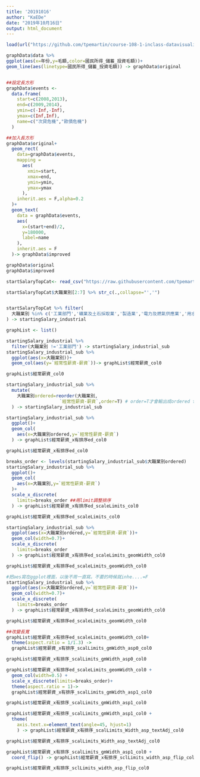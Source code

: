 ```yaml
---
title: '20191016'
author: "KaEDe"
date: "2019年10月16日"
output: html_document
---
```



```r
load(url("https://github.com/tpemartin/course-108-1-inclass-datavisualization/blob/master/%E4%BD%9C%E5%93%81%E5%B1%95%E7%A4%BA/homework2/graphData_homework2_005.Rda?raw=true"))
```



```r
graphData$data %>%
ggplot(aes(x=年份,y=毛額,color=國民所得_儲蓄_投資毛額))+
geom_line(aes(linetype=國民所得_儲蓄_投資毛額)) -> graphData$original


##設定長方形
graphData$events <- 
  data.frame(
    start=c(2008,2013),
    end=c(2009,2014),
    ymin=c(-Inf,-Inf),
    ymax=c(Inf,Inf),
    name=c("次貸危機","歐債危機")
  )

##加入長方形
graphData$original+
  geom_rect(
    data=graphData$events,
    mapping = 
      aes(
        xmin=start,
        xmax=end,
        ymin=ymin,
        ymax=ymax
      ),
    inherit.aes = F,alpha=0.2
  )+
  geom_text(
    data = graphData$events,
    aes(
      x=(start+end)/2,
      y=180000,
      label=name
    ),
    inherit.aes = F
  )-> graphData$improved

```

```r
graphData$original
graphData$improved
```


```r
startSalaryTopCat<- read_csv("https://raw.githubusercontent.com/tpemartin/github-data/master/startSalaryTopCat.csv")

startSalaryTopCat$大職業別[2:7] %>% str_c(.,collapse="','")


startSalaryTopCat %>% filter(
  大職業別 %in% c('工業部門','礦業及土石採取業','製造業','電力及燃氣供應業','用水供應及污染整治業','營造業')
) -> startingSalary_industrial

graphList <- list()

startingSalary_industrial %>%
  filter(大職業別 !='工業部門') -> startingSalary_industrial_sub
startingSalary_industrial_sub %>%  
  ggplot(aes(x=大職業別))+
  geom_col(aes(y=`經常性薪資-薪資`))-> graphList$經常薪資_col0

graphList$經常薪資_col0
```

```r
startingSalary_industrial_sub %>%
  mutate(
    大職業別ordered=reorder(大職業別,
                    `經常性薪資-薪資`,order=T) # order=T才會輸出成ordered factor
  ) -> startingSalary_industrial_sub

startingSalary_industrial_sub %>%
  ggplot()+
  geom_col(
    aes(x=大職業別ordered,y=`經常性薪資-薪資`)
  ) -> graphList$經常薪資_x有排序ed_col0

graphList$經常薪資_x有排序ed_col0
```

```r
breaks_order <- levels(startingSalary_industrial_sub$大職業別ordered)
startingSalary_industrial_sub %>%
  ggplot()+
  geom_col(
    aes(x=大職業別,y=`經常性薪資-薪資`)
  )+
  scale_x_discrete(
    limits=breaks_order ##用limit調整排序
  ) -> graphList$經常薪資_x有排序ed_scaleLimits_col0

graphList$經常薪資_x有排序ed_scaleLimits_col0
```


```r
startingSalary_industrial_sub %>%  
  ggplot(aes(x=大職業別ordered,y=`經常性薪資-薪資`))+
  geom_col(width=0.7)+
  scale_x_discrete(
    limits=breaks_order
  ) -> graphList$經常薪資_x有排序ed_scaleLimits_geomWidth_col0

graphList$經常薪資_x有排序ed_scaleLimits_geomWidth_col0
```

```r
#把aes寫在ggplot裡面，以後不用一直寫。不要的時候就inhe....=F
startingSalary_industrial_sub %>%  
  ggplot(aes(x=大職業別ordered,y=`經常性薪資-薪資`))+
  geom_col(width=0.7)+
  scale_x_discrete(
    limits=breaks_order
  ) -> graphList$經常薪資_x有排序ed_scaleLimits_geomWidth_col0

graphList$經常薪資_x有排序ed_scaleLimits_geomWidth_col0
```

```r
##改變長寬
graphList$經常薪資_x有排序ed_scaleLimits_geomWidth_col0+
  theme(aspect.ratio = 1/1.3) -> 
  graphList$經常薪資_x有排序_scalLimits_gmWidth_asp0_col0

graphList$經常薪資_x有排序_scalLimits_gmWidth_asp0_col0
```

```r
graphList$經常薪資_x有排序ed_scaleLimits_geomWidth_col0 +
  geom_col(width=0.5) +
  scale_x_discrete(limits=breaks_order)+
  theme(aspect.ratio = 1)-> 
  graphList$經常薪資_x有排序_scalLimits_gmWidth_asp1_col0  

graphList$經常薪資_x有排序_scalLimits_gmWidth_asp1_col0
```

```r
graphList$經常薪資_x有排序_scalLimits_gmWidth_asp1_col0 +
  theme(
    axis.text.x=element_text(angle=45, hjust=1)
    ) -> graphList$經常薪資_x有排序_scalLimits_Width_asp_textAdj_col0

graphList$經常薪資_x有排序_scalLimits_Width_asp_textAdj_col0
```

```r
graphList$經常薪資_x有排序_scalLimits_gmWidth_asp1_col0 +
  coord_flip() -> graphList$經常薪資_x有排序_sclLimits_width_asp_flip_col0

graphList$經常薪資_x有排序_sclLimits_width_asp_flip_col0
```

















